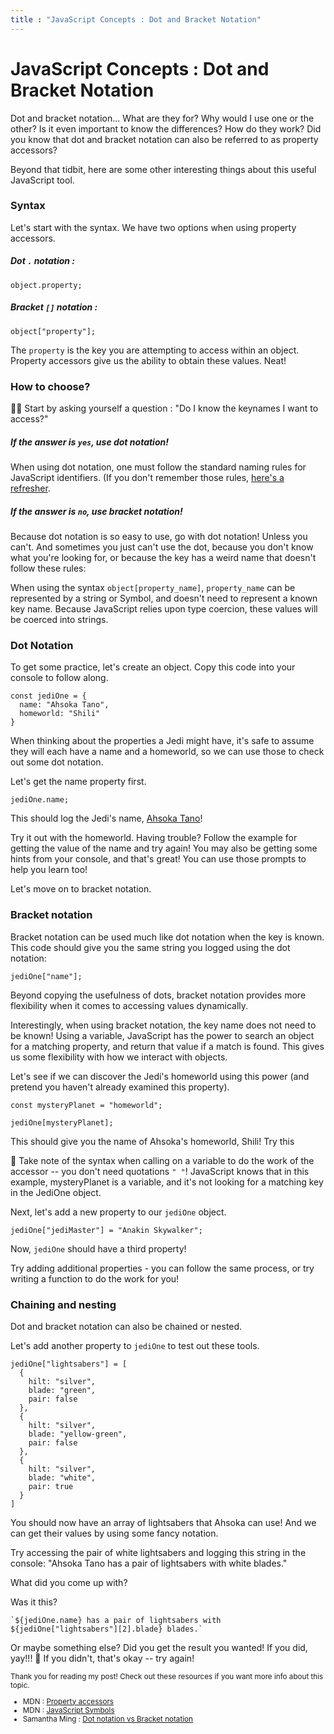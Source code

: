 ```yaml
---
title : "JavaScript Concepts : Dot and Bracket Notation"
---
```



<Layout>

# JavaScript Concepts : Dot and Bracket Notation
Dot and bracket notation... What are they for? Why would I use one or the other? Is it even important to know the differences? How do they work? Did you know that dot and bracket notation can also be referred to as property accessors? 

Beyond that tidbit, here are some other interesting things about this useful JavaScript tool.


### Syntax

Let's start with the syntax. We have two options when using property accessors.

##### Dot `.` notation :
```
object.property;
```

##### Bracket `[]` notation :
```
object["property"];
```

The `property` is the key you are attempting to access within an object. Property accessors give us the ability to obtain these values. Neat!

### How to choose?

🕵️‍♀️ Start by asking yourself a question : "Do I know the keynames I want to access?"

##### If the answer is `yes`, use dot notation!
When using dot notation, one must follow the standard naming rules for JavaScript identifiers. (If you don't remember those rules, [here's a refresher](https://developer.mozilla.org/en-US/docs/Web/JavaScript/Reference/Operators/Property_accessors).


##### If the answer is `no`, use bracket notation!
Because dot notation is so easy to use, go with dot notation! Unless you can't. And sometimes you just can't use the dot, because you don't know what you're looking for, or because the key has a weird name that doesn't follow these rules:

When using the syntax `object[property_name]`, `property_name` can be represented by a string or Symbol, and doesn't need to represent a known key name. Because JavaScript relies upon type coercion, these values will be coerced into strings.

### Dot Notation
To get some practice, let's create an object. Copy this code into your console to follow along.

```
const jediOne = {
  name: "Ahsoka Tano",
  homeworld: "Shili"
}
```

When thinking about the properties a Jedi might have, it's safe to assume they will each have a name and a homeworld, so we can use those to check out some dot notation.

Let's get the name property first.

```
jediOne.name;
```

This should log the Jedi's name, [Ahsoka Tano](https://starwars.fandom.com/wiki/Ahsoka_Tano)!

Try it out with the homeworld. Having trouble? Follow the example for getting the value of the name and try again! You may also be getting some hints from your console, and that's great! You can use those prompts to help you learn too!

Let's move on to bracket notation.

### Bracket notation
Bracket notation can be used much like dot notation when the key is known. This code should give you the same string you logged using the dot notation:
```
jediOne["name"];
```

Beyond copying the usefulness of dots, bracket notation provides more flexibility when it comes to accessing values dynamically. 

Interestingly, when using bracket notation, the key name does not need to be known! Using a variable, JavaScript has the power to search an object for a matching property, and return that value if a match is found. This gives us some flexibility with how we interact with objects.

Let's see if we can discover the Jedi's homeworld using this power (and pretend you haven't already examined this property).
```
const mysteryPlanet = "homeworld";

jediOne[mysteryPlanet];
```
This should give you the name of Ahsoka's homeworld, Shili! Try this 

📌 Take note of the syntax when calling on a variable to do the work of the accessor -- you don't need quotations `" "`! JavaScript knows that in this example, mysteryPlanet is a variable, and it's not looking for a matching key in the JediOne object.

Next, let's add a new property to our `jediOne` object.

```
jediOne["jediMaster"] = "Anakin Skywalker";
```

Now, `jediOne` should have a third property!

Try adding additional properties - you can follow the same process, or try writing a function to do the work for you!

### Chaining and nesting
Dot and bracket notation can also be chained or nested.

Let's add another property to `jediOne` to test out these tools.

```
jediOne["lightsabers"] = [
  {
    hilt: "silver",
    blade: "green",
    pair: false
  },
  {
    hilt: "silver",
    blade: "yellow-green",
    pair: false
  },
  {
    hilt: "silver",
    blade: "white",
    pair: true
  }
]
```

You should now have an array of lightsabers that Ahsoka can use! And we can get their values by using some fancy notation.

Try accessing the pair of white lightsabers and logging this string in the console: "Ahsoka Tano has a pair of lightsabers with white blades."

What did you come up with?

Was it this? 

```
`${jediOne.name} has a pair of lightsabers with ${jediOne["lightsabers"][2].blade} blades.`
```

Or maybe something else? Did you get the result you wanted! If you did, yay!!! 🎉 If you didn't, that's okay -- try again!

<sub>
Thank you for reading my post! Check out these resources if you want more info about this topic.
</sub>
<sub>
  <ul>
    <li>MDN : <a href="https://developer.mozilla.org/en-US/docs/Web/JavaScript/Reference/Operators/Property_accessors">Property accessors </a></li>
    <li>MDN : <a href="https://developer.mozilla.org/en-US/docs/Glossary/Symbol">JavaScript Symbols</a></li>
    <li>Samantha Ming : <a href="https://medium.com/dailyjs/dot-notation-vs-bracket-notation-eedea5fa8572">Dot notation vs Bracket notation</a></li>
  </ul>
</sub>

</Layout>